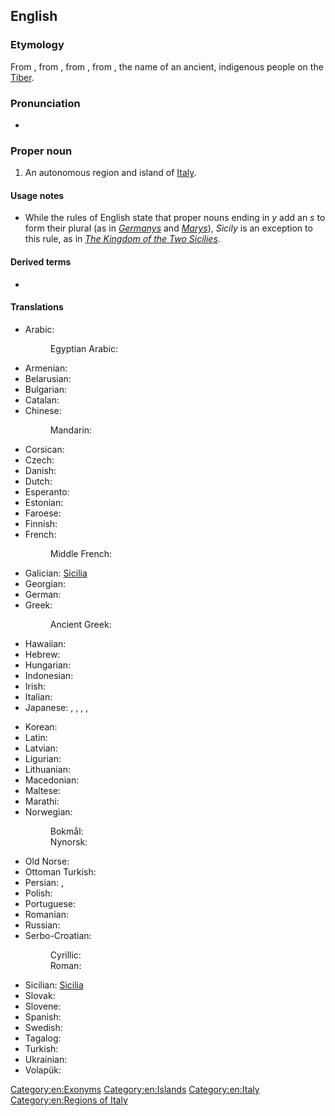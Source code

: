 ==English==

===Etymology===
From {{etyl|it|en}} {{m|it|Sicilia}}, from {{etyl|la|en}} {{m|la|Sicilia|}}, from {{etyl|grc|en}} {{m|grc|Σικελία|}}, from {{m|grc|Σίκελος||{{w|Sicels}}}}, the name of an ancient, indigenous people on the [[Tiber]].

===Pronunciation===
* {{IPA|/ˈsɪsɨli/|lang=en}}

===Proper noun===
{{wikipedia}}
{{en-proper noun|Sicilies}} {{qualifier|see usage notes below}}

# An autonomous region and island of [[Italy]].

====Usage notes====
* While the rules of English state that proper nouns ending in ''y'' add an ''s'' to form their plural (as in ''[[Germany]]s'' and ''[[Mary]]s''), ''Sicily'' is an exception to this rule, as in ''[[w:Kingdom of the Two Sicilies|The Kingdom of the Two Sicilies]]''.

====Derived terms====
* {{l|en|Sicilian}}

====Translations====
{{trans-top|island}}
* Arabic: {{t|ar|صِقِلِّيَّة|f}}
*: Egyptian Arabic: {{t|arz|سيسيليا|f|tr=sisilia|sc=Arab}}
* Armenian: {{t|hy|Սիցիլիա}}
* Belarusian: {{t|be|Сыцылія}}
* Bulgarian: {{t|bg|Сицилия}}
* Catalan: {{t|ca|Sicília}}
* Chinese:
*: Mandarin: {{t+|cmn|西西里|tr=Xixīlǐ|sc=Hani}}
* Corsican: {{t|co|Sicilia}}
* Czech: {{t+|cs|Sicílie|f}}
* Danish: {{t|da|Sicilien}}
* Dutch: {{t+|nl|Sicilië|n}}
* Esperanto: {{t|eo|Sicilio}}
* Estonian: {{t|et|Sitsiilia}}
* Faroese: {{t|fo|Sikiloy|f}}
* Finnish: {{t+|fi|Sisilia}}
* French: {{t+|fr|Sicile|f}}
*: Middle French: {{t|frm|Sycile|f}}
* Galician: [[Sicilia#Galician|Sicilia]]
* Georgian: {{t|ka|სიცილია}}
* German: {{t+|de|Sizilien}}
* Greek: {{t+|el|Σικελία|f}}
*: Ancient Greek: {{t|grc|Σικελία|f}}
* Hawaiian: {{t|haw|Kikilia}}
* Hebrew: {{t|he|סיציליה}}
* Hungarian: {{t+|hu|Szicília}}
* Indonesian: {{t|id|Sisilia}}
* Irish: {{t|ga|Sicil|f|alt=An tSicil}}
* Italian: {{t+|it|Sicilia|f}}
* Japanese: {{t|ja|シチリア|tr=Shichiria}}, {{t|ja|シチリア州|tr=Shichiria-shū, region}}, {{t|ja|シチリア島|tr=Shichiria-tō, island}}, {{t|ja|シシリー|tr=Shishirī}}, {{t|ja|シシリー島|tr=Shishirī-tō, island}}
{{trans-mid}}
* Korean: {{t|ko|시실리|tr=Sisilli}}
* Latin: {{t+|la|Sicilia|f}}
* Latvian: {{t|lv|Sicīlija|f}}
* Ligurian: {{t|lij|Siçilia|f}}
* Lithuanian: {{t|lt|Sicilija|f}}
* Macedonian: {{t|mk|Сицилија|f}}
* Maltese: {{t|mt|Sqallija}}
* Marathi: {{t|mr|सिसिली|tr=sisilī|sc=Deva}}
* Norwegian:
*: Bokmål: {{t|nb|Sicilia|f}}
*: Nynorsk: {{t|nn|Sicilia|f}}
* Old Norse: {{t|non|Sikiley|f}}
* Ottoman Turkish: {{t|ota|چچلیا|sc=ota-Arab}}
* Persian: {{t+|fa|سیسیل|tr=Sisil|sc=fa-Arab}}, {{t|fa|صقلیه|tr=Seqliye|sc=fa-Arab}}
* Polish: {{t+|pl|Sycylia|f}}
* Portuguese: {{t|pt|Sicília|f}}
* Romanian: {{t|ro|Sicilia|f}}
* Russian: {{t+|ru|Сици́лия|f}}
* Serbo-Croatian:
*: Cyrillic: {{t|sh|Сѝцӣлија|f}}
*: Roman: {{t+|sh|Sìcīlija|f}}
* Sicilian: [[Sicilia#Sicilian|Sicilia]] {{g|f}}
* Slovak: {{t|sk|Sicília|f}}
* Slovene: {{t+|sl|Sicílija|f}}
* Spanish: {{t+|es|Sicilia|f}}
* Swedish: {{t+|sv|Sicilien}}
* Tagalog: {{t|tl|Sisily}}
* Turkish: {{t+|tr|Sicilya}}
* Ukrainian: {{t|uk|Сици́лія|f}}
* Volapük: {{t+|vo|Sikileän}}
{{trans-bottom}}

[[Category:en:Exonyms]]
[[Category:en:Islands]]
[[Category:en:Italy]]
[[Category:en:Regions of Italy]]